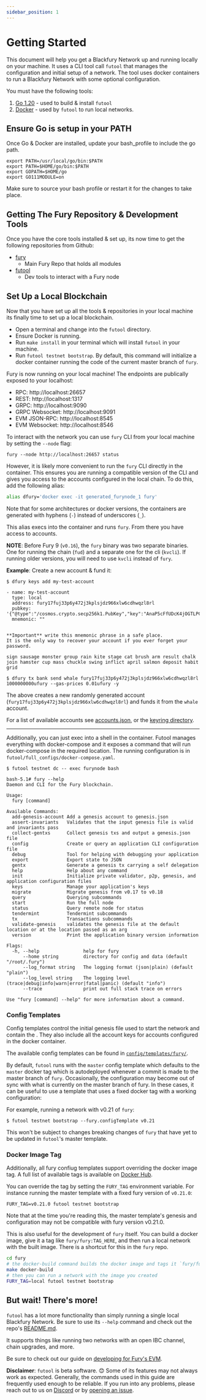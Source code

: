 ```yaml
---
sidebar_position: 1
---
```


# Getting Started

This document will help you get a Blackfury Network up and running locally on your machine. It uses a CLI tool call `futool` that manages the configuration and initial setup of a network. The tool uses docker containers to run a Blackfury Network with some optional configuration.

You must have the following tools:

1. [Go 1.20](https://golang.org/doc/install) - used to build & install `futool`
2. [Docker](https://docs.docker.com/get-docker/) - used by `futool` to run local networks.

## Ensure Go is setup in your PATH

Once Go & Docker are installed, update your bash_profile to include the go path.

```
export PATH=/usr/local/go/bin:$PATH
export PATH=$HOME/go/bin:$PATH
export GOPATH=$HOME/go
export GO111MODULE=on
```

Make sure to source your bash profile or restart it for the changes to take place.

## Getting The Fury Repository & Development Tools

Once you have the core tools installed & set up, its now time to get the following repositories from Github:

- [fury](https://github.com/Four4Two/fury)
  - Main Fury Repo that holds all modules
- [futool](https://github.com/Four4Two/futool)
  - Dev tools to interact with a Fury node

## Set Up a Local Blockchain

Now that you have set up all the tools & repositories in your local machine its finally time to set up a local blockchain.

- Open a terminal and change into the `futool` directory.
- Ensure Docker is running.
- Run `make install` in your terminal which will install `futool` in your machine.
- Run `futool testnet bootstrap`. By default, this command will initialize a docker container running the code of the current master branch of `fury`.

Fury is now running on your local machine! The endpoints are publically exposed to your localhost:

- RPC: http://localhost:26657
- REST: http://localhost:1317
- GRPC: http://localhost:9090
- GRPC Websocket: http://localhost:9091
- EVM JSON-RPC: http://localhost:8545
- EVM Websocket: http://localhost:8546

To interact with the network you can use `fury` CLI from your local machine by setting the `--node` flag:

```
fury --node http://localhost:26657 status
```

However, it is likely more convenient to run the `fury` CLI directly in the container. This ensures you are running a compatible version of the CLI and gives you access to the accounts configured in the local chain. To do this, add the following alias:

```bash
alias dfury='docker exec -it generated_furynode_1 fury'
```

Note that for some architectures or docker versions, the containers are generated with hyphens (`-`) instead of underscores (`_`).

This alias execs into the container and runs `fury`. From there you have access to accounts.

**NOTE**: Before Fury 9 (`v0.16`), the `fury` binary was two separate binaries. One for running the chain (`fud`) and a separate one for the cli (`kvcli`). If running older versions, you will need to use `kvcli` instead of `fury`.

**Example**:
Create a new account & fund it:

```
$ dfury keys add my-test-account

- name: my-test-account
  type: local
  address: fury17fuj33p6y472j3kplsjdz966xlw6cdhwqzl8rl
  pubkey: '{"@type":"/cosmos.crypto.secp256k1.PubKey","key":"AnaP5cFfUDcK4jOGTLPCUPGqtijViYmCAd7XRg7XTQib"}'
  mnemonic: ""


**Important** write this mnemonic phrase in a safe place.
It is the only way to recover your account if you ever forget your password.

sign sausage monster group rain kite stage cat brush arm result chalk join hamster cup mass chuckle swing inflict april salmon deposit habit grid

$ dfury tx bank send whale fury17fuj33p6y472j3kplsjdz966xlw6cdhwqzl8rl 1000000000ufury --gas-prices 0.01ufury -y
```

The above creates a new randomly generated account (`fury17fuj33p6y472j3kplsjdz966xlw6cdhwqzl8rl`) and funds it from the `whale` account.

For a list of available accounts see [accounts.json](https://github.com/Four4Two/futool/blob/master/config/common/addresses.json), or the [keyring directory](https://github.com/Four4Two/futool/tree/master/config/templates/fury/master/initstate/.fury/keyring-test).

---

Additionally, you can just exec into a shell in the container. Futool manages everything with docker-compose and it exposes a command that will run docker-compose in the required location. The running configuration is in `futool/full_configs/docker-compose.yaml`.

```
$ futool testnet dc -- exec furynode bash

bash-5.1# fury --help
Daemon and CLI for the Fury blockchain.

Usage:
  fury [command]

Available Commands:
  add-genesis-account Add a genesis account to genesis.json
  assert-invariants   Validates that the input genesis file is valid and invariants pass
  collect-gentxs      Collect genesis txs and output a genesis.json file
  config              Create or query an application CLI configuration file
  debug               Tool for helping with debugging your application
  export              Export state to JSON
  gentx               Generate a genesis tx carrying a self delegation
  help                Help about any command
  init                Initialize private validator, p2p, genesis, and application configuration files
  keys                Manage your application's keys
  migrate             Migrate genesis from v0.17 to v0.18
  query               Querying subcommands
  start               Run the full node
  status              Query remote node for status
  tendermint          Tendermint subcommands
  tx                  Transactions subcommands
  validate-genesis    validates the genesis file at the default location or at the location passed as an arg
  version             Print the application binary version information

Flags:
  -h, --help                help for fury
      --home string         directory for config and data (default "/root/.fury")
      --log_format string   The logging format (json|plain) (default "plain")
      --log_level string    The logging level (trace|debug|info|warn|error|fatal|panic) (default "info")
      --trace               print out full stack trace on errors

Use "fury [command] --help" for more information about a command.
```

### Config Templates

Config templates control the initial genesis file used to start the network and contain the . They also include all the account keys for accounts configured in the docker container.

The available config templates can be found in [`config/templates/fury/`](https://github.com/Four4Two/futool/tree/master/config/templates/fury).

By default, `futool` runs with the `master` config template which defaults to the `master` docker tag which is autodeployed whenever a commit is made to the master branch of `fury`. Occasionally, the configuration may become out of sync with what is currently on the master branch of fury. In these cases, it can be useful to use a template that uses a fixed docker tag with a working configuration:

For example, running a network with v0.21 of `fury`:

```
$ futool testnet bootstrap --fury.configTemplate v0.21
```

This won't be subject to changes breaking changes of `fury` that have yet to be updated in `futool`'s master template.

### Docker Image Tag

Additionally, all fury confiug templates support overriding the docker image tag. A full list of available tags is available on [Docker Hub](https://hub.docker.com/r/fury/fury/tags).

You can override the tag by setting the `FURY_TAG` environment variable. For instance running the master template with a fixed fury version of `v0.21.0`:

```
FURY_TAG=v0.21.0 futool testnet bootstrap
```

Note that at the time you're reading this, the master template's genesis and configuration may not be compatible with fury version v0.21.0.

This is also useful for the development of `fury` itself. You can build a docker image, give it a tag like `fury/fury:TAG_HERE`, and then run a local network with the built image. There is a shortcut for this in the `fury` repo.

```bash
cd fury
# the docker-build command builds the docker image and tags it `fury/fury:local`
make docker-build
# then you can run a network with the image you created
FURY_TAG=local futool testnet bootstrap
```

## But wait! There's more!

`futool` has a lot more functionality than simply running a single local Blackfury Network. Be sure to use its `--help` command and check out the repo's [README.md](https://github.com/Four4Two/futool/blob/master/README.md).

It supports things like running two networks with an open IBC channel, chain upgrades, and more.

Be sure to check out our guide on [developing for Fury's EVM](../ethereum/development).

**Disclaimer**: `futool` is beta software. 😊 Some of its features may not always work as expected. Generally, the commands used in this guide are frequently used enough to be reliable. If you run into any problems, please reach out to us on [Discord](https://discord.com/invite/kQzh3Uv) or by [opening an issue](https://github.com/Four4Two/futool/issues/new).

